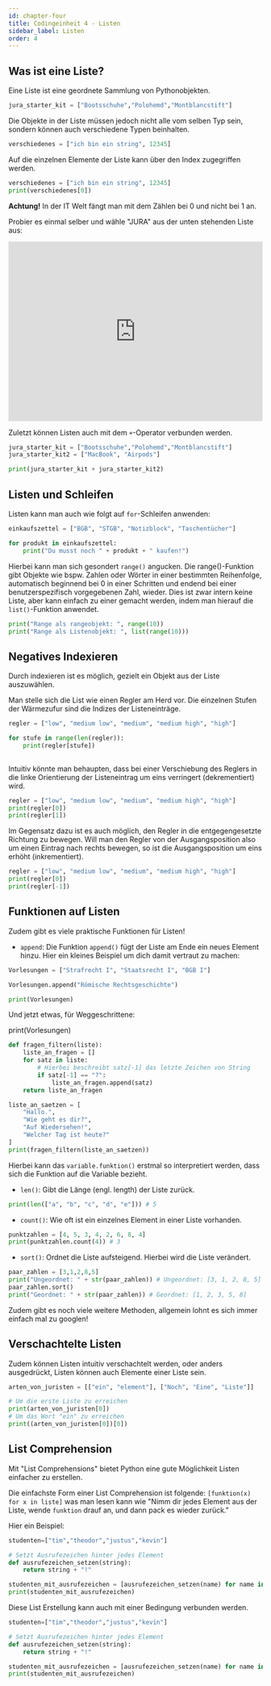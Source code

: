 ```yaml
---
id: chapter-four
title: Codingeinheit 4 - Listen
sidebar_label: Listen
order: 4
---
```



## Was ist eine Liste?

Eine Liste ist eine geordnete Sammlung von Pythonobjekten.

```python
jura_starter_kit = ["Bootsschuhe","Polohemd","Montblancstift"]
```

Die Objekte in der Liste müssen jedoch nicht alle vom selben Typ sein, sondern können auch verschiedene Typen beinhalten.

```python
verschiedenes = ["ich bin ein string", 12345]
```

Auf die einzelnen Elemente der Liste kann über den Index zugegriffen werden.

```python
verschiedenes = ["ich bin ein string", 12345]
print(verschiedenes[0])
```

**Achtung!** In der IT Welt fängt man mit dem Zählen bei 0 und nicht bei 1 an.

Probier es einmal selber und wähle "JURA" aus der unten stehenden Liste aus:

<iframe src="https://trinket.io/embed/python3/f3f3b904b8" width="100%" height="356" frameborder="0" marginwidth="0" marginheight="0" allowfullscreen></iframe>

Zuletzt können Listen auch mit dem `+`-Operator verbunden werden. 

<CodeBlock frame="https://trinket.io/embed/python3/24d7dcec12">

```python
jura_starter_kit = ["Bootsschuhe","Polohemd","Montblancstift"]
jura_starter_kit2 = ["MacBook", "Airpods"]

print(jura_starter_kit + jura_starter_kit2)
```

</CodeBlock>

## Listen und Schleifen

Listen kann man auch wie folgt auf `for`-Schleifen anwenden:

<CodeBlock frame="https://trinket.io/embed/python3/c16796572d">

```python
einkaufszettel = ["BGB", "STGB", "Notizblock", "Taschentücher"]

for produkt in einkaufszettel:
    print("Du musst noch " + produkt + " kaufen!")
```

</CodeBlock>

Hierbei kann man sich gesondert `range()` angucken. Die range()-Funktion gibt Objekte wie bspw. Zahlen oder Wörter in einer bestimmten Reihenfolge, automatisch beginnend bei 0 in einer Schritten und endend bei einer benutzerspezifisch vorgegebenen Zahl, wieder. Dies ist zwar intern keine Liste, aber kann einfach zu einer gemacht werden, indem man hierauf die `list()`-Funktion anwendet.

<CodeBlock frame="https://trinket.io/embed/python3/6ddb5efe24">

```python
print("Range als rangeobjekt: ", range(10))
print("Range als Listenobjekt: ", list(range(10)))
```

</CodeBlock>

## Negatives Indexieren

Durch indexieren ist es möglich, gezielt ein Objekt aus der Liste auszuwählen.

Man stelle sich die List wie einen Regler am Herd vor. Die einzelnen Stufen der Wärmezufur sind die Indizes der Listeneinträge.

<CodeBlock frame="https://trinket.io/embed/python3/44cc806c55">

```python
regler = ["low", "medium low", "medium", "medium high", "high"]

for stufe in range(len(regler)):
    print(regler[stufe])
    
```

</CodeBlock>

Intuitiv könnte man behaupten, dass bei einer Verschiebung des Reglers in die linke Orientierung der Listeneintrag um eins verringert (dekrementiert) wird.

<CodeBlock frame="https://trinket.io/embed/python3/f9326e0c33">

```python
regler = ["low", "medium low", "medium", "medium high", "high"]
print(regler[0])
print(regler[1])
```

</CodeBlock>

Im Gegensatz dazu ist es auch möglich, den Regler in die entgegengesetzte Richtung zu bewegen. Will man den Regler von der Ausgangsposition also um einen Eintrag nach rechts bewegen, so ist die Ausgangsposition um eins erhöht (inkrementiert).

<CodeBlock frame="https://trinket.io/embed/python3/e95db5de52">

```python
regler = ["low", "medium low", "medium", "medium high", "high"]
print(regler[0])
print(regler[-1])
```

</CodeBlock>

## Funktionen auf Listen

Zudem gibt es viele praktische Funktionen für Listen!

- `append`:
  Die Funktion `append()` fügt der Liste am Ende ein neues Element hinzu.
  Hier ein kleines Beispiel um dich damit vertraut zu machen: 


<CodeBlock frame="https://trinket.io/embed/python3/5a183d91ca">

```python
Vorlesungen = ["Strafrecht I", "Staatsrecht I", "BGB I"]

Vorlesungen.append("Römische Rechtsgeschichte")

print(Vorlesungen)
```

</CodeBlock>

Und jetzt etwas, für Weggeschrittene:

print(Vorlesungen)

<CodeBlock frame="https://trinket.io/embed/python3/8008720569">

```python
def fragen_filtern(liste):
    liste_an_fragen = []
    for satz in liste:
        # Hierbei beschreibt satz[-1] das letzte Zeichen von String
        if satz[-1] == "?":
            liste_an_fragen.append(satz)
    return liste_an_fragen

liste_an_saetzen = [
    "Hallo.",
    "Wie geht es dir?",
    "Auf Wiedersehen!",
    "Welcher Tag ist heute?"
]
print(fragen_filtern(liste_an_saetzen))
```

</CodeBlock>

Hierbei kann das `variable.funktion()` erstmal so interpretiert werden, dass sich die Funktion auf die Variable bezieht.

- `len()`:
  Gibt die Länge (engl. length) der Liste zurück.

```python
print(len(["a", "b", "c", "d", "e"])) # 5
```

- `count()`:
  Wie oft ist ein einzelnes Element in einer Liste vorhanden.

```python
punktzahlen = [4, 5, 3, 4, 2, 6, 8, 4]
print(punktzahlen.count(4)) # 3
```

- `sort()`:
  Ordnet die Liste aufsteigend. Hierbei wird die Liste verändert.

```python
paar_zahlen = [3,1,2,8,5]
print("Ungeordnet: " + str(paar_zahlen)) # Ungeordnet: [3, 1, 2, 8, 5]
paar_zahlen.sort()
print("Geordnet: " + str(paar_zahlen)) # Geordnet: [1, 2, 3, 5, 8]
```

Zudem gibt es noch viele weitere Methoden, allgemein lohnt es sich immer einfach mal zu googlen!

## Verschachtelte Listen

Zudem können Listen intuitiv verschachtelt werden, oder anders ausgedrückt, Listen können auch Elemente einer Liste sein.

<CodeBlock frame="https://trinket.io/embed/python3/4f3390b261">

```python
arten_von_juristen = [["ein", "element"], ["Noch", "Eine", "Liste"]]

# Um die erste Liste zu erreichen
print(arten_von_juristen[0])
# Um das Wort "ein" zu erreichen
print((arten_von_juristen[0])[0])
```

</CodeBlock>

## List Comprehension

Mit "List Comprehensions" bietet Python eine gute Möglichkeit Listen einfacher zu erstellen.

Die einfachste Form einer List Comprehension ist folgende:
`[funktion(x) for x in liste]`
was man lesen kann wie
"Nimm dir jedes Element aus der Liste, wende `funktion` drauf an, und dann pack es wieder zurück."

Hier ein Beispiel:

<CodeBlock frame="https://trinket.io/embed/python3/df6baad41e">

```python
studenten=["tim","theodor","justus","kevin"]

# Setzt Ausrufezeichen hinter jedes Element
def ausrufezeichen_setzen(string):
    return string + "!"

studenten_mit_ausrufezeichen = [ausrufezeichen_setzen(name) for name in studenten]
print(studenten_mit_ausrufezeichen)
```

</CodeBlock>

Diese List Erstellung kann auch mit einer Bedingung verbunden werden.

<CodeBlock frame="https://trinket.io/embed/python3/1012f1ddf5">

```python
studenten=["tim","theodor","justus","kevin"]

# Setzt Ausrufezeichen hinter jedes Element
def ausrufezeichen_setzen(string):
    return string + "!"

studenten_mit_ausrufezeichen = [ausrufezeichen_setzen(name) for name in studenten]
print(studenten_mit_ausrufezeichen)
```

</CodeBlock>
